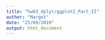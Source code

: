 ```yaml
---
title: "hw03_dplyr/ggplot2_Part_II"
author: "Margot"
date: "25/09/2019"
output: html_document
---
```

